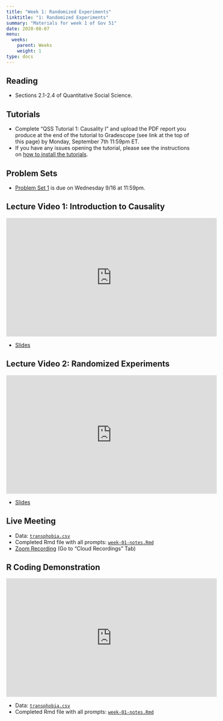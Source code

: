 ```yaml
---
title: "Week 1: Randomized Experiments"
linktitle: "1: Randomized Experiments"
summary: "Materials for week 1 of Gov 51"
date: 2020-08-07
menu:
  weeks:
    parent: Weeks
    weight: 1
type: docs
---
```


## Reading

- Sections 2.1-2.4 of Quantitative Social Science.

## Tutorials

- Complete "QSS Tutorial 1: Causality I" and upload the PDF report you produce at the end of the tutorial to Gradescope (see link at the top of this page) by Monday, September 7th 11:59pm ET. 
- If you have any issues opening the tutorial, please see the instructions on [how to install the tutorials](/assignments/tutorials/).

## Problem Sets

- [Problem Set 1](/assignments/ps1-trains/) is due on Wednesday 9/16 at 11:59pm. 


## Lecture Video 1: Introduction to Causality

<iframe width="560" height="315" src="https://www.youtube-nocookie.com/embed/gyRZSzCtU_o" frameborder="0" allow="accelerometer; autoplay; encrypted-media; gyroscope; picture-in-picture" allowfullscreen></iframe>


- [Slides](/slides/videos/01-potential-outcomes.pdf)

## Lecture Video 2: Randomized Experiments

<iframe width="560" height="315" src="https://www.youtube.com/embed/cBYUuD2aVkA" frameborder="0" allow="accelerometer; autoplay; encrypted-media; gyroscope; picture-in-picture" allowfullscreen></iframe>

- [Slides](/slides/videos/02-rand-exp.pdf)


## Live Meeting 

- Data: [`transphobia.csv`](/data/transphobia.csv)
- Completed Rmd file with all prompts: [`week-01-notes.Rmd`](/weeks/week-01-notes.Rmd)
- [Zoom Recording](https://canvas.harvard.edu/courses/74805/external_tools/53531) (Go to "Cloud Recordings" Tab)

## R Coding Demonstration

<iframe width="560" height="315" src="https://www.youtube-nocookie.com/embed/-e1iauR8d1s" frameborder="0" allow="accelerometer; autoplay; encrypted-media; gyroscope; picture-in-picture" allowfullscreen></iframe>

- Data: [`transphobia.csv`](/data/transphobia.csv)
- Completed Rmd file with all prompts: [`week-01-notes.Rmd`](/weeks/week-01-notes.Rmd)
